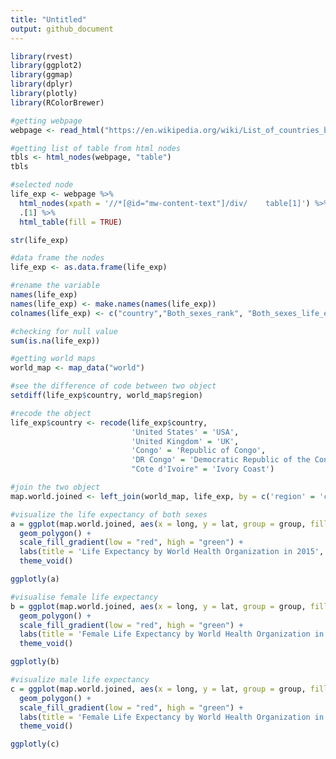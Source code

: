 ```yaml
---
title: "Untitled"
output: github_document
---
```


```r
library(rvest)
library(ggplot2)
library(ggmap)
library(dplyr)
library(plotly)
library(RColorBrewer)

#getting webpage
webpage <- read_html("https://en.wikipedia.org/wiki/List_of_countries_by_life_expectancy")

#getting list of table from html nodes
tbls <- html_nodes(webpage, "table")
tbls
```

```r
#selected node
life_exp <- webpage %>%
  html_nodes(xpath = '//*[@id="mw-content-text"]/div/    table[1]') %>%
  .[1] %>%
  html_table(fill = TRUE)

str(life_exp)
```

```r
#data frame the nodes
life_exp <- as.data.frame(life_exp)

#rename the variable
names(life_exp)
names(life_exp) <- make.names(names(life_exp))
colnames(life_exp) <- c("country","Both_sexes_rank", "Both_sexes_life_exp", "Female_rank","Female_life_exp", "Male_rank","Male_life_exp", "Both_sexes_rank(HALE)", "Both_life_exp(HALE)")

#checking for null value
sum(is.na(life_exp))
```

```r
#getting world maps
world_map <- map_data("world")

#see the difference of code between two object
setdiff(life_exp$country, world_map$region)

#recode the object 
life_exp$country <- recode(life_exp$country, 
                           'United States' = 'USA',
                           'United Kingdom' = 'UK',
                           'Congo' = 'Republic of Congo',
                           'DR Congo' = 'Democratic Republic of the Congo',
                           "Cote d'Ivoire" = 'Ivory Coast')

#join the two object
map.world.joined <- left_join(world_map, life_exp, by = c('region' = 'country'))
```

```r
#visualize the life expectancy of both sexes
a = ggplot(map.world.joined, aes(x = long, y = lat, group = group, fill = Both_sexes_life_exp)) +
  geom_polygon() + 
  scale_fill_gradient(low = "red", high = "green") +
  labs(title = 'Life Expectancy by World Health Organization in 2015', fill = 'Life Expectancy of Both Sexes')+
  theme_void()

ggplotly(a)
```


```r
#visualise female life expectancy
b = ggplot(map.world.joined, aes(x = long, y = lat, group = group, fill = map.world.joined$Female_life_exp)) +
  geom_polygon() + 
  scale_fill_gradient(low = "red", high = "green") +
  labs(title = 'Female Life Expectancy by World Health Organization in 2015', fill = 'Female life Expectancy')+
  theme_void()

ggplotly(b)
```


```r
#visualize male life expectancy
c = ggplot(map.world.joined, aes(x = long, y = lat, group = group, fill = map.world.joined$Male_life_exp)) +
  geom_polygon() + 
  scale_fill_gradient(low = "red", high = "green") +
  labs(title = 'Female Life Expectancy by World Health Organization in 2015', fill = 'Female life Expectancy')+
  theme_void()

ggplotly(c)
```